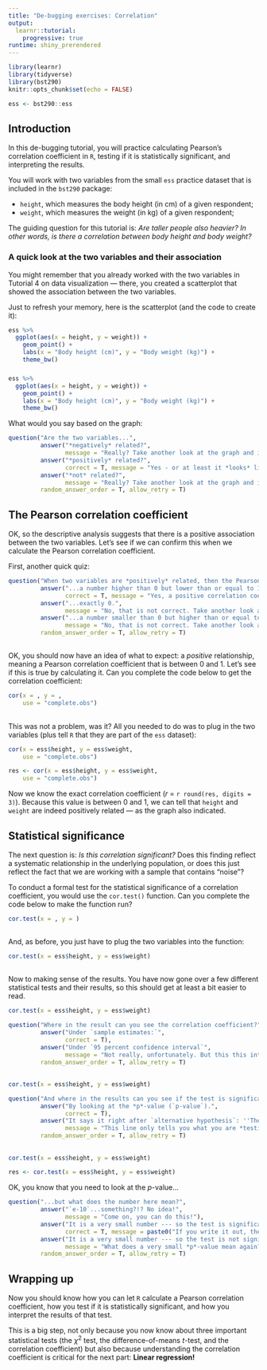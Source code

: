 ```yaml
---
title: "De-bugging exercises: Correlation"
output: 
  learnr::tutorial:
    progressive: true
runtime: shiny_prerendered
---
```


```r
library(learnr)
library(tidyverse)
library(bst290)
knitr::opts_chunk$set(echo = FALSE)

ess <- bst290::ess
```


## Introduction {data-progressive=TRUE}

In this de-bugging tutorial, you will practice calculating Pearson's correlation coefficient in `R`, testing if it is statistically significant, and interpreting the results.

You will work with two variables from the small `ess` practice dataset that is included in the `bst290` package: 

* `height`, which measures the body height (in cm) of a given respondent;
* `weight`, which measures the weight (in kg) of a given respondent;

The guiding question for this tutorial is: *Are taller people also heavier? In other words, is there a correlation between body height and body weight?*

###

### A quick look at the two variables and their association

You might remember that you already worked with the two variables in Tutorial 4 on data visualization --- there, you created a scatterplot that showed the association between the two variables.

Just to refresh your memory, here is the scatterplot (and the code to create it):
```r
ess %>% 
  ggplot(aes(x = height, y = weight)) +
    geom_point() +
    labs(x = "Body height (cm)", y = "Body weight (kg)") +
    theme_bw()
```

###

```r
ess %>% 
  ggplot(aes(x = height, y = weight)) +
    geom_point() +
    labs(x = "Body height (cm)", y = "Body weight (kg)") +
    theme_bw()
```

What would you say based on the graph:
```r
question("Are the two variables...",
         answer("*negatively* related?",
                message = "Really? Take another look at the graph and imagine you would draw a line through the points: Does this line go up or down, or is it flat? If the line goes up, the relationship is *positive*; if it goes down, it is *negative*, and if the line is flat, then there is no relationship."),
         answer("*positively* related?",
                correct = T, message = "Yes - or at least it *looks* like they are based on the graph."),
         answer("*not* related?",
                message = "Really? Take another look at the graph and imagine you would draw a line through the points: Does this line go up or down, or is it flat? If the line goes up, the relationship is *positive*; if it goes down, it is *negative*, and if the line is flat, then there is no relationship."),
         random_answer_order = T, allow_retry = T)
```

## The Pearson correlation coefficient

OK, so the descriptive analysis suggests that there is a positive association between the two variables. Let's see if we can confirm this when we calculate the Pearson correlation coefficient.

First, another quick quiz:
```r
question("When two variables are *positively* related, then the Pearson correlation coefficient is...",
         answer("...a number higher than 0 but lower than or equal to 1",
                correct = T, message = "Yes, a positive correlation coefficient is higher than 0 and can go up to 1 (1 means a perfect correlation)."),
         answer("...exactly 0.",
                message = "No, that is not correct. Take another look at Kellstedt and Whitten (2018, Chapter 8.4.3)"),
         answer("...a number smaller than 0 but higher than or equal to -1.",
                message = "No, that is not correct. Take another look at Kellstedt and Whitten (2018, Chapter 8.4.3)"),
         random_answer_order = T, allow_retry = T)
```

##

OK, you should now have an idea of what to expect: a *positive* relationship, meaning a Pearson correlation coefficient that is between 0 and 1. Let's see if this is true by calculating it. Can you complete the code below to get the correlation coefficient:
```r
cor(x = , y = ,
    use = "complete.obs")
```

## 

This was not a problem, was it? All you needed to do was to plug in the two variables (plus tell `R` that they are part of the `ess` dataset):
```r
cor(x = ess$height, y = ess$weight,
    use = "complete.obs")
```

```r
res <- cor(x = ess$height, y = ess$weight,
    use = "complete.obs")
```

Now we know the exact correlation coefficient (*r* = `r round(res, digits = 3)`). Because this value is between 0 and 1, we can tell that `height` and `weight` are indeed positively related --- as the graph also indicated.

## Statistical significance

The next question is: *Is this correlation significant?* Does this finding reflect a systematic relationship in the underlying population, or does this just reflect the fact that we are working with a sample that contains "noise"?

To conduct a formal test for the statistical significance of a correlation coefficient, you would use the `cor.test()` function. Can you complete the code below to make the function run?
```r
cor.test(x = , y = )
```

##

And, as before, you just have to plug the two variables into the function:
```r
cor.test(x = ess$height, y = ess$weight)
```

##


Now to making sense of the results. You have now gone over a few different statistical tests and their results, so this should get at least a bit easier to read.

```r
cor.test(x = ess$height, y = ess$weight)
```
```r
question("Where in the result can you see the correlation coefficient?",
         answer("Under `sample estimates:`",
                correct = T),
         answer("Under `95 percent confidence interval`",
                message = "Not really, unfortunately. But this this interval contains the true correlation coefficient in the population with a probability of 95%."),
         random_answer_order = T, allow_retry = T)
```

##

```r
cor.test(x = ess$height, y = ess$weight)
```
```r
question("And where in the results can you see if the test is significant?",
         answer("By looking at the *p*-value (`p-value`).",
                correct = T),
         answer("It says it right after `alternative hypothesis`: ''The true correlation is not equal to 0'', so therefore the test must be significant!",
                message = "This line only tells you what you are *testing* here. Your *hypothesis* is that the true correlation coefficient is not equal to 0."),
         random_answer_order = T, allow_retry = T)
```

##

```r
cor.test(x = ess$height, y = ess$weight)
```
```r
res <- cor.test(x = ess$height, y = ess$weight)
```


OK, you know that you need to look at the *p*-value...
```r
question("...but what does the number here mean?",
         answer("`e-10`...something?!? No idea!",
                message = "Come on, you can do this!"),
         answer("It is a very small number --- so the test is significant.",
                correct = T, message = paste0("If you write it out, the *p*-value is: ",format(res$p.value, scientific = F),". And this means that the probability that you found this result here just by accident while the true correlation coefficient in the population is really equal to 0 is very, very low.")),
         answer("It is a very small number --- so the test is not significant.",
                message = "What does a very small *p*-value mean again? Maybe take another look at Kellstedt and Whitten (2018, p. 164)."),
         random_answer_order = T, allow_retry = T)
```

## Wrapping up

Now you should know how you can let `R` calculate a Pearson correlation coefficient, how you test if it is statistically significant, and how you interpret the results of that test. 

This is a big step, not only because you now know about three important statistical tests (the $\chi^2$ test, the difference-of-means *t*-test, and the correlation coefficient) but also because understanding the correlation coefficient is critical for the next part: **Linear regression!**



